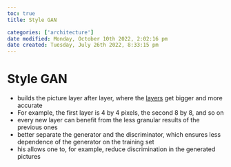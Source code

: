 ```yaml
---
toc: true
title: Style GAN

categories: ['architecture']
date modified: Monday, October 10th 2022, 2:02:16 pm
date created: Tuesday, July 26th 2022, 8:33:15 pm
---
```


# Style GAN
- builds the picture layer after layer, where the [layers](Layers.qmd) get bigger and more accurate
- For example, the first layer is 4 by 4 pixels, the second 8 by 8, and so on
- every new layer can benefit from the less granular results of the previous ones
- better separate the generator and the discriminator, which ensures less dependence of the generator on the training set
- his allows one to, for example, reduce discrimination in the generated pictures



